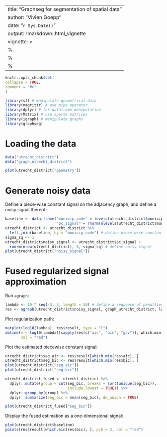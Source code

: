 ---
title: "Graphseg for segmentation of spatial data"
author: "Vivien Goepp"
date: "`r Sys.Date()`"
output: rmarkdown::html_vignette
vignette: >
%\VignetteIndexEntry{Vignette Title}
  %\VignetteEncoding{UTF-8}
  %\VignetteEngine{knitr::rmarkdown}
  ---
  
  ```r
knitr::opts_chunk$set(
collapse = TRUE,
comment = "#>"
)
```
```r
library(sf) # manipulate geometrical data
library(magrittr) # use pipe operator
library(dplyr) # for dataframe manipulation
library(Matrix) # use sparse matrices
library(igraph) # manipulate graphs
library(graphseg)
```

# Loading the data

```r
data("utrecht_district")
data("graph_utrecht_district")

plot(utrecht_district["geometry"])
```

# Generate noisy data
Define a piece-wise constant signal on the adjacency graph, and define a noisy signal thereof:
```r
baseline <- data.frame("municip_code" = levels(utrecht_district$municip_code),
                       "pc_signal" = rnorm(nlevels(utrecht_district$municip_code), 0, 10))
utrecht_district <- utrecht_district %>% 
  left_join(baseline, by = "municip_code") # define piece-wise constant signal
sigma_sq <- 1
utrecht_district$noisy_signal <- utrecht_district$pc_signal + 
  rnorm(nrow(utrecht_district), 0, sigma_sq) # define noisy signal
plot(utrecht_district["noisy_signal"])
```

# Fused regularized signal approximation
Run `agraph`:
```r
lambda <- 10 ^ seq(-3, 3, length = 50) # define a sequence of penalties
res <- agraph(utrecht_district$noisy_signal, graph_utrecht_district, lambda)
```
Plot regularization path:
```r
matplot(log10(lambda), res$result, type = "l")
abline(v = log10(lambda)[sapply(res[c("aic", "bic", "gcv")], which.min)],
       col = "red")
```
Plot the estimated piecewise constant signal:
```r
utrecht_district$seg_aic <- res$result[which.min(res$aic), ]
utrecht_district$seg_bic <- res$result[which.min(res$bic), ]
plot(utrecht_district["seg_aic"])
plot(utrecht_district["seg_bic"])

utrecht_district_fused <- utrecht_district %>% 
  dplyr::mutate(group = cut(seg_bic, breaks = sort(unique(seg_bic)),
                            include.lowest = TRUE)) %>%
  dplyr::group_by(group) %>%
  dplyr::summarize(seg_bic = mean(seg_bic), do_union = TRUE)

plot(utrecht_district_fused["seg_bic"])
```

Display the fused estimation as a one-dimensional signal:
```r
plot(utrecht_district$baseline)
points(res$result[which.min(res$bic), ], pch = 3, col = "red")
```


